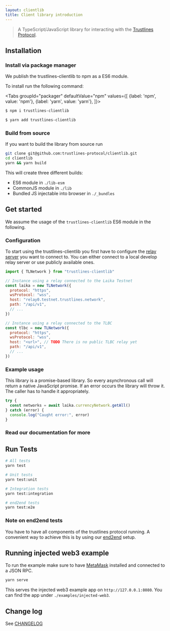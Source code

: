 ```yaml
---
layout: clientlib
title: Client library introduction
---
```


> A TypeScript/JavaScript library for interacting with the [Trustlines Protocol](https://trustlines.foundation/protocol).

## Installation

### Install via package manager

We publish the trustlines-clientlib to npm as a ES6 module.

To install run the following command:

<Tabs
  groupId="packager"
  defaultValue="npm"
  values={[
    {label: 'npm', value: 'npm'},
    {label: 'yarn', value: 'yarn'},
  ]}>
<TabItem value="npm">

```bash
$ npm i trustlines-clientlib
```

</TabItem>
<TabItem value="yarn">

```bash
$ yarn add trustlines-clientlib
```

</TabItem>
</Tabs>

### Build from source

If you want to build the library from source run

```bash
git clone git@github.com:trustlines-protocol/clientlib.git
cd clientlib
yarn && yarn build
```

This will create three different builds:

- ES6 module in `./lib-esm`
- CommonJS module in `./lib`
- Bundled JS injectable into browser in `./_bundles`

## Get started

We assume the usage of the `trustlines-clientlib` ES6 module in the following.

### Configuration

To start using the trustlines-clientlib you first have to configure the [relay server](../relay/relay_server) you want to connect to.
You can either connect to a local develop relay server or use publicly available ones.

```javascript
import { TLNetwork } from "trustlines-clientlib"

// Instance using a relay connected to the Laika Testnet
const laika = new TLNetwork({
  protocol: "https",
  wsProtocol: "wss",
  host: "relay0.testnet.trustlines.network",
  path: "/api/v1",
  // ...
})

// Instance using a relay connected to the TLBC
const tlbc = new TLNetwork({
  protocol: "https",
  wsProtocol: "wss",
  host: "<url>", // TODO There is no public TLBC relay yet
  path: "/api/v1",
  // ...
})
```

### Example usage

This library is a promise-based library.
So every asynchronous call will return a native JavaScript promise.
If an error occurs the library will throw it.
The caller has to handle it appropriately.

```javascript
try {
  const networks = await laika.currencyNetwork.getAll()
} catch (error) {
  console.log("Caught error:", error)
}
```

### Read our documentation for more

## Run Tests

```bash
# All tests
yarn test

# Unit tests
yarn test:unit

# Integration tests
yarn test:integration

# end2end tests
yarn test:e2e
```

### Note on end2end tests

You have to have all components of the trustlines protocol running.
A convenient way to achieve this is by using our [end2end](https://github.com/trustlines-protocol/end2end) setup.

## Running injected web3 example

To run the example make sure to have [MetaMask](https://metamask.io/) installed and connected to a JSON RPC.

```bash
yarn serve
```

This serves the injected web3 example app on `http://127.0.0.1:8080`. You can find the app under `./examples/injected-web3`.

## Change log

See [CHANGELOG](https://github.com/trustlines-protocol/clientlib/blob/master/CHANGELOG.md)

